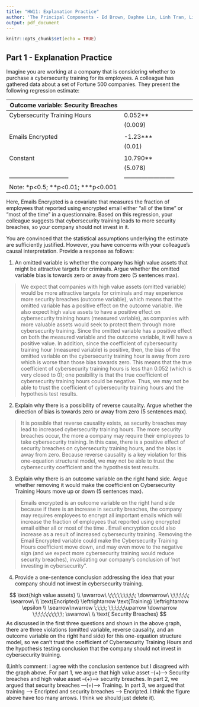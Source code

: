 ---
title: "HW11: Explanation Practice"
author: 'The Principal Components - Ed Brown, Daphne Lin, Linh Tran, Lisa Wu '
output: pdf_document
---

```{r setup, include=FALSE}
knitr::opts_chunk$set(echo = TRUE)
```

## Part 1 - Explanation Practice

Imagine you are working at a company that is considering whether to purchase a cybersecurity training for its employees. A colleague has gathered data about a set of Fortune 500 companies. They present the following regression estimate:

| Outcome variable: Security Breaches         |                            |
|---------------------------------------------|----------------------------|
| Cybersecurity Training Hours                | 0.052\*\*                  |
|                                             | (0.009)                    |
|                                             |                            |
| Emails Encrypted                            | -1.23\*\*\*                |
|                                             | (0.01)                     |
|                                             |                            |
| Constant                                    | 10.790\*\*                 |
|                                             | (5.078)                    |
| ------------------------------              | -------------------------- |
| Note: \*p\<0.5; \*\*p\<0.01; \*\*\*p\<0.001 |                            |

Here, Emails Encrypted is a covariate that measures the fraction of employees that reported using encrypted email either "all of the time" or "most of the time" in a questionnaire. Based on this regression, your colleague suggests that cybersecurity training leads to more security breaches, so your company should not invest in it.

You are convinced that the statistical assumptions underlying the estimate are sufficiently justified. However, you have concerns with your colleague's causal interpretation. Provide a response as follows:

1.  An omitted variable is whether the company has high value assets that might be attractive targets for criminals. Argue whether the omitted variable bias is towards zero or away from zero (5 sentences max).

> We expect that companies with high value assets (omitted variable) would be more attractive targets for criminals and may experience more security breaches (outcome variable), which means that the omitted variable has a positive effect on the outcome variable. We also expect high value assets to have a positive effect on cybersecurity training hours (measured variable), as companies with more valuable assets would seek to protect them through more cybersecurity training. Since the omitted variable has a positive effect on both the measured variable and the outcome variable, it will have a positive value. In addition, since the coefficient of cybersecurity training hour (measured variable) is positive, then, the bias of the omitted variable on the cybersecurity training hour is away from zero which is worse than those bias towards zero. This means that the true coefficient of cybersecurity training hours is less than 0.052 (which is very closed to 0); one posibility is that the true coefficient of cybersecurity training hours could be negative. Thus, we may not be able to trust the coefficient of cybersecurity training hours and the hypothesis test results.

2.  Explain why there is a possibility of reverse causality. Argue whether the direction of bias is towards zero or away from zero (5 sentences max).

> It is possible that reverse causality exists, as security breaches may lead to increased cybersecurity training hours. The more security breaches occur, the more a company may require their employees to take cybersecurity training. In this case, there is a positive effect of security breaches on cybersecurity training hours, and the bias is away from zero. Because reverse causality is a key violation for this one-equation structural model, we may not be able to trust the cybersecurity coefficient and the hypothesis test results.

3.  Explain why there is an outcome variable on the right hand side. Argue whether removing it would make the coefficient on Cybersecurity Training Hours move up or down (5 sentences max).

> Emails encrypted is an outcome variable on the right hand side because if there is an increase in security breaches, the company may requires employees to encrypt all important emails which will increase the fraction of employees that reported using encrypted email either all or most of the time . Email encryption could also increase as a result of increased cybersecurity training. Removing the Email Encrypted variable could make the Cybersecurity Training Hours coefficient move down, and may even move to the negative sign (and we expect more cybersecurity training would reduce security breaches), invalidating our company's conclusion of 'not investing in cybersecurity".

4.  Provide a one-sentence conclusion addressing the idea that your company should not invest in cybersecurity training.

$$ 
\text{high value assets} \\ 
\swarrow\ \;\;\;\;\;\;\;\;\; \downarrow\ \;\;\;\;\;\; \searrow\ \\ 
\text{Encripted} \leftrightarrow \text{Training} \leftrightarrow \epsilon \\ 
\searrow\nwarrow \;\;\;\;   \;\;\;\;\;\uparrow \downarrow \;\;\;\;\;\;\;\;\;\; \swarrow\ \\ 
\text{ Security Breaches}
$$ As discussed in the first three questions and shown in the above graph, there are three violations (omitted variable, reverse causality, and an outcome variable on the right hand side) for this one-equation structure model, so we can't trust the coefficient of Cybersecurity Training Hours and the hypothesis testing conclusion that the company should not invest in cybersecurity training.

(Linh's comment: I agree with the conclusion sentence but I disagreed with the graph above. For part 1, we argue that high value asset --(+)--\> Security breaches and high value asset --(+)--\> security breaches. In part 2, we argued that security breaches ---(+)--\> Training. In part 3, we argued that training ----\> Encripted and security breaches --\> Encripted. I think the figure above have too many arrows. I think we should just delete it).
